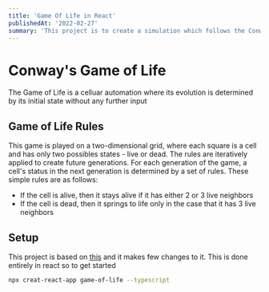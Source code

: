 ```yaml
---
title: 'Game Of Life in React'
publishedAt: '2022-02-27'
summary: 'This project is to create a simulation which follows the Conway's game of life rules'
---
```

# Conway's Game of Life
The Game of Life is a celluar automation where its evolution is determined by its initial state without any further input

## Game of Life Rules
This game is played on a two-dimensional grid, where each square is a cell and has only two possibles states - live or dead.
The rules are iteratively applied to create future generations. For each generation of the game, a cell's status in the next generation is determined by a set of rules. These simple rules are as follows:

- If the cell is alive, then it stays alive if it has either 2 or 3 live neighbors
- If the cell is dead, then it springs to life only in the case that it has 3 live neighbors

## Setup
This project is based on [this](https://www.youtube.com/watch?v=DvVt11mPuM0) and it makes few changes to it. This is done entirely in react so to get started

```bash
npx creat-react-app game-of-life --typescript
```
 
